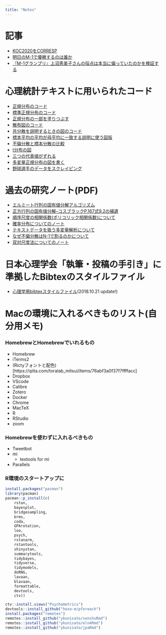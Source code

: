 ```yaml
---
title: "Notes"
---
```


# 記事

+ [KOC2020をCORRESP](items/2020-09-27-koc2020-corresp.html)
+ [明日のM-1で優勝するのは誰か](items/2018-12-01-2018m1gp.html)
+ [『M-1グランプリ』上沼恵美子さんの採点は本当に偏っていたのかを検証する](items/2018M1judges.html)

# 心理統計テキストに用いられたコード

+ [正規分布のコード](notes/2018-06-26A.html)
+ [標準正規分布のコード](notes/2018-06-30.html)
+ [正規分布の一部を塗りつぶす](notes/2018-06-29B.html)
+ [散布図のコード](notes/2018-06-26C.html)
+ [共分散を説明するときの図のコード](notes/2018-06-26D.html)
+ [標本平均の平均が母平均に一致する説明に使う図版](ntoes/2018-06-29A.html)
+ [不偏分散と標本分散の比較](ntoes/2018-07-04.html)
+ [t分布の図](notes/2018-07-06-t.html)
+ [三つの代表値がずれる](notes/2018-07-06-MMM.html)
+ [多変量正規分布の図を書く](notes/2021-10-27.html)
+ [野球選手のデータをスクレイピング](notes/2021-11-10.html)

# 過去の研究ノート(PDF)

+ [エルミート行列の固有値分解アルゴリズム](notes/QR.pdf)
+ [正方行列の固有値分解--コスブラックP.167式9.2の補遺](notes/Reigen.pdf)
+ [順序尺度の相関係数(ポリコリック相関係数)について](notes/polychoricNote.pdf)
+ [確率分布についてのノート](notes/prob.pdf)
+ [テキストデータを扱う多変量解析について](notes/textMV.pdf)
+ [なぜ不偏分散はN-1で割るのかについて](notes/whyN_1.pdf)
+ [双対尺度法についてのノート](notes/DS2019.pdf)


# 日本心理学会「執筆・投稿の手引き」に準拠したBibtexのスタイルファイル

+ [心理学用bibtexスタイルファイル](https://github.com/kosugitti/jecon-jpa)(2018.10.21 update!)


# Macの環境に入れるべきものリスト(自分用メモ)

### HomebrewとHomebrewでいれるもの
+ Homebrew
+ iTerms2
+ (Rictyフォントと配色)[https://qiita.com/toralab_mitsui/items/76abf3a0f37f7ffffacc]
+ Dropbox
+ VScode
+ Calibre
+ Zotero
+ Docker
+ Chrome
+ MacTeX
+ R
+ RStudio
+ zoom

### Homebrewを使わずに入れるべきもの
+ Tweetbot
+ mi
  + textools for mi
+ Parallels


### R環境のスタートアップに

```r
install.packages("pacman")
library(pacman)
pacman::p_install(c(
    rstan,
    bayesplot,
	bridgesampling,
	brms,
	coda,
	GPArotation,
    loo,
    psych,
    rstanarm,
	rstantools,
	shinystan,
	summarytools,
	tidybayes,
	tidyverse,
	tidymodels,
	doRNG,
	lavaan,
	blavaan,
	formattable,
	devtools,
	ctv))

ctv::install.views("Psychometrics")
devtools::install_github("hoxo-m/pforeach")
install.packages("remotes")
remotes::install_github("ykunisato/senshuRmd")
remotes::install_github("ykunisato/eln4Rmd")
remotes::install_github("ykunisato/jpaRmd")

```

